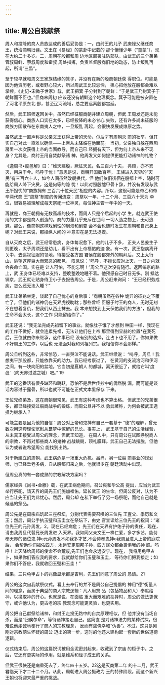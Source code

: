 ```yaml
---
---
---
```

title: 周公自我献祭
---



周人和投降的商人贵族达成的善后妥协是：一，由纣王的儿子 武庚禄父继任商王，统治商朝旧疆。文王在《易经》的蒙卦中记载的 那个懵懂少年（“童蒙”），现在大约二十多岁。二，周朝在殷都和周 边地区部署驻防部队，由武王的三个弟弟管叔周鲜、蔡叔周度和霍叔 周处指挥，负责监督殷商旧地的动态，防止叛乱再起，所谓“三监”。

至于较早就和周文王家族结缘的箕子，并没有在新的殷商朝廷获 得职位。可能是因为他资历老，或者野心较大，所以周武王比较忌惮， 担心把他放在殷都会难以掌控。《史记•宋微子世家》载，武王把箕 子分封到了朝鲜：“于是武王乃封箕子于朝鲜而不臣也。”但商末周初 应该还没有朝鲜这个地理概念。箕子可能是被安置在了河北平原东北 部，甚至辽河流域，总之要远离殷都宫廷。

然后，武王班师返回关中。虽然已经征服商朝并建立周朝，但武 王周发还是未能获得信心。商族人口实在太多，已经投降的未必甘心 失败，还有许多尚未征服的商族方国散布在东南夷人之中，一旦叛乱 再起，会很快发展成燎原之势。

虽然武王一直声称是父亲文王获得上帝的天命，尔后才有周朝灭 商的壮举，但其实自己对此一直难以确信——上帝从未降临在他面前。 当初，父亲独自躲在西厢房里一次次获得上帝的当面教导，而自己已 经拥有天下，但为何上帝从来不现身？尤其是，商纣王用自焚献祭诸 神，他周发又如何提供更能打动诸神的礼物？

《逸周书•度邑解》曰：“维天建殷，厥征天民，名三百六十夫， 弗顾，亦不宾灭，用戾于今。呜呼于忧！”意思是说，商朝开国数百年， 王族进入天界的“天民”有三百六十人，如今人间虽然改朝换代，但 他们依旧徘徊在殷都上空，随时可能给周人降下灾戾，这是何等的隐 忧！以此对照殷墟甲骨卜辞，并没有发现与武王所担忧的“商族拥有 三百六十位天民”相应的内容。所以，这很可能是帝乙和帝辛两代商 王“周祭”制度的传闻流变：周祭以一年、十二个月、三百六十天为 单位，很容易被理解成每天祭祀一位神灵，每位神主管一年中的一天。

再就是，商王朝拥有无数高超的技术，而周人只是个后起的小学 生，就连武王使用的文字都是商人创造的。商的力量几乎充斥在世间 一切人造之物上，无可逃避。那么，像商朝这样戏剧性的崩溃和剧变 会不会也随时发生在周朝和自己身上呢？对武王来说，那操纵人间的 神意实在是无法捉摸。

自从灭商之后，武王经常患病，身体每况愈下。他的儿子不多， 正夫人邑姜生子则更晚，太子周颂还是幼儿，看不出有上帝福佑的迹 象。有一次，武王抱病离开关中，去巡视征服的领地，待接受各方国 君侯在殷都郊外的朝拜后，又上太行山，眺望这座巨大而邪恶的都邑， 叹息说：“呜呼，不擅长应对上天，一日之内就会丧命亡国。实在是 让人可怕，不能忘啊！”周公旦这次没有随行。返回镐京的路上，武 王身体已经难以支持，整晚整晚地睡不着。他预感自己时日无多。刚 抵达镉京，武王就让贴身侍卫小子去报告周公。于是，周公赶来询问： “王已经积劳成疾，怎么还无法入睡？”

武王让弟弟坐定，谈起了自己忧心的身后事：“商朝虽然在各种 诡异的征兆之下覆亡了，但他们的诸神仍在天界虎视眈眈；那些曾经 臣服于纣王的商人，无时无刻不在想着复仇，把我们从西土抹去。我 本来想找到上天保佑我们的方法"，但我的生命不会太长，这个工作 只能留给你了。”

武王还说：“我无法完成先祖留下的事业。就像肚子饿了才想到 种田一样，我现在的工作不做好，就会连累先祖，无法让他们在上帝 那里得到显赫的位置*在我死后，王位就由你来继承，这件事已经 没有别的选择，连占卜也不用了。你如果做不好周王的工作，以后也 无法面对我和列祖列宗。我相信你不会那样。”

周公旦听到这些，非常惊恐，一直哭泣不能说话。武王继续说： “呜呼，周旦！我想夷平那殷都，只能依靠天的助力。我已经考察过了， 在黄河的支流洛河和伊河之间，有一块向阳的盆地，它当初是夏朝人 的都城，离天很近了，就给它叫‘度邑'（向天界过渡之城）吧。” 19

武王的这番话有很多缺环和跳跃，恐怕不是后世传抄中的偶然脱 漏，而可能是谈话内容过于露骨，所以也就不可能在正式文本里保存 下来。

王位兄终弟及，这在商朝很常见，武王有这种考虑也不算出格。 但武王的兄弟很多，都已经接受过翦商战争的锻炼，而周公旦并不以 勇武著称，为何会被武王选择为继承人？

可能主要是因为他的自信：周公对上帝和鬼神有自己一套基于 “德”的理解，曾无数次用这套理论宽慰从噩梦中惊醒的兄长。事实上， 武王基于自己的生活经验，从未真正接受过周公的理念，但武王知道， 在周人中，只有周公在试图挣脱商人的宗教，不再对那些商人的鬼神 战战兢兢，顶礼膜拜。武王自己无法摆脱，但他认为或者说希望周公 能找到出路。

对于新建立的周朝，武王病危是一场重大危机。吕尚，另一位翦 商事业的规划师，也已经垂老多病，自从殷都归来之后，他就很少在 朝廷活动中出现。

但周公真的有一套成熟的宗教解决方案吗？

儒家经典《尚书•金滕》载，在武王病危期间，召公爽和毕公高 提出，应当为武王举行祭祀，请天界的周先王们施加福佑，延长武王 的生命。但周公反对，认为不应当让先王们为此忧心。然后，周公却 在私下举行了另一场祭祀，而他自己就是候选的祭品。

周公先是在周宗庙筑起三座祭坛，分别代表需要召唤的三位先 王亶父、季历和文王；然后，周公手执玉璧和玉圭立在祭坛下，由史 官宣读给三位先王的祝词：“诸位先王的元孙周发，2。现在已经病危； 先王们在天界有护佑子孙的责任，现在，请由我周旦代替兄长周发进 入天界。我如同父亲文王一样仁爱，多才多艺，能侍奉天界的诸位鬼 神o元孙周发不如我多才艺,不会侍奉鬼神o我周旦进入上帝的庭院后， 会帮助你们福佑四方，永远安定周邦子孙，四方民众都会畏惧我的神 威。呜呼！上天降给周邦的使命不会荒废,先王们也会永远安宁。现在， 我将用龟甲占卜，如果你们答应我的要求，我就献给你们玉璧和玉圭， 等待你们把我接走；如果你们不答应，我就收回玉璧和玉圭！”

结果，三只龟甲占卜的兆像显示都是吉利，先王们同意了周公的 恳请。21

周公的这次自我献祭仪式，看上去奉行的并不是周公自己提倡的 神用“德”衡量人间的理念，而属于典型的商人宗教逻辑：凡人用祭 品（包括物品和人）奉献给神，以换取神的开心。也就是说，在面临 重大而艰难的抉择时，周公的做法更保守，或许他认为，更古老的宗 教观念可能更灵验，也更实用。

周公把自己献祭给诸神，和纣王走投无路中的自焚原理相似，但 他并没有当场自杀，而是“归俟尔命”，等待诸神接走自己。这简直 是对诸神法力的某种试探，很难说他虔诚地奉行了商人的宗教理念， 反而有些侥幸和“伪善”。不过，这只是刚刚对宗教萌生怀疑的周公 迈出的第一步，这时的他还未建构起一套新的世俗道德逻辑。

仪式结束后，周公的这篇祝词被用金泥密封起来，收藏到了宗庙 的柜子中。之后，它还有更实际的作用，就是维系和侄子成王的关系。

但武王很快还是病重死去了，终年四十五岁。22这是灭商第二年 的十二月，武王君临天下才二十二个月。从此，周朝进入周公摄政为 王的特殊阶段，而这个新兴王朝也将迎来最严重的挑战。